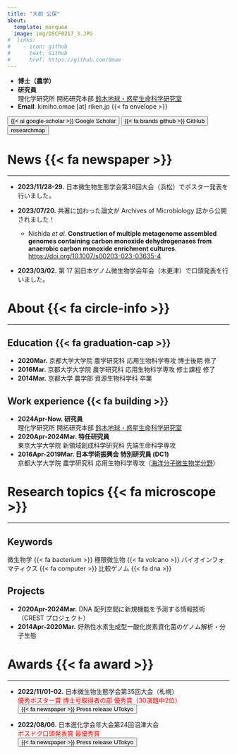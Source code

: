 ```yaml
---
title: "大前 公保"
about:
  template: marquee
  image: img/DSCF0217_3.JPG
#  links:
#    - icon: github
#      text: Github
#      href: https://github.com/0mae
---
```


- **博士（農学）**<i class="fa-solid fa-graduation-cap"></i>
- **研究員**<br>
  理化学研究所 開拓研究本部 [鈴木地球・惑星生命科学研究室](https://www.riken.jp/research/labs/chief/geobiol_astrobiol/index.html) <i class="fa-solid fa-building-columns"></i>
- **Email**: kimiho.omae [at] riken.jp {{< fa envelope >}}

<button type="button" class="btn btn-primary" onclick="location.href='https://scholar.google.co.jp/citations?user=QLsz6OMAAAAJ&hl=ja'">
{{< ai google-scholar >}} Google Scholar
</button>
<button type="button" class="btn btn-dark" onclick="location.href='https://github.com/0mae'">
{{< fa brands github >}} GitHub
</button>
</button>
<button type="button" class="btn btn-secondary" onclick="location.href='https://researchmap.jp/omaek'">
researchmap
</button>

# News {{< fa newspaper >}}

---

- **2023/11/28-29.** 日本微生物生態学会第36回大会（浜松）でポスター発表を行いました。<br>

- **2023/07/20.** 共著に加わった論文が Archives of Microbiology 誌から公開されました！
  - Nishida *et al*. **Construction of multiple metagenome assembled genomes containing carbon monoxide dehydrogenases from anaerobic carbon monoxide enrichment cultures**. [https://doi.org/10.1007/s00203-023-03635-4](https://doi.org/10.1007/s00203-023-03635-4)

- **2023/03/02.** 第 17 回日本ゲノム微生物学会年会（木更津）で口頭発表を行いました。

# About {{< fa circle-info >}}

---

## Education {{< fa graduation-cap >}}

- **2020Mar.** 京都大学大学院 農学研究科 応用生物科学専攻 博士後期 修了
- **2016Mar.** 京都大学大学院 農学研究科 応用生物科学専攻 修士課程 修了
- **2014Mar.** 京都大学 農学部 資源生物科学科 卒業

## Work experience {{< fa building >}}

- **2024Apr-Now. 研究員**<br>理化学研究所 開拓研究本部 [鈴木地球・惑星生命科学研究室](https://www.riken.jp/research/labs/chief/geobiol_astrobiol/index.html)
- **2020Apr-2024Mar. 特任研究員**<br>東京大学大学院 新領域創成科学研究科 先端生命科学専攻
- **2016Apr-2019Mar. 日本学術振興会 特別研究員 (DC1)**<br>京都大学大学院 農学研究科 応用生物科学専攻（[海洋分子微生物学分野](http://www.google.com/url?q=http%3A%2F%2Fwww.microbiology.marine.kais.kyoto-u.ac.jp%2F&sa=D&sntz=1&usg=AOvVaw1hlrXyxdodQNS_s643cNXA)）

# Research topics {{< fa microscope >}}

---

## Keywords

微生物学 {{< fa bacterium >}} 極限微生物 {{< fa volcano >}} バイオインフォマティクス {{< fa computer >}} 比較ゲノム {{< fa dna >}}

## Projects

- **2020Apr-2024Mar.** DNA 配列空間に新規機能を予測する情報技術（CREST プロジェクト）
- **2014Apr-2020Mar.** 好熱性水素生成型一酸化炭素資化菌のゲノム解析・分子生態

# Awards {{< fa award >}}

---

- **2022/11/01-02.** 日本微生物生態学会第35回大会（札幌）<br>
<span style="color:red">優秀ポスター賞 博士号取得者の部 優秀賞（30演題中2位）</span><br>
<button type="button" class="btn btn-info" onclick="location.href='https://www.k.u-tokyo.ac.jp/information/category/award/9846.html'">
{{< fa newspaper >}} Press release UTokyo
</button>

- **2022/08/06.** 日本進化学会年大会第24回沼津大会<br>
<span style="color:red">ポスドク口頭発表賞 最優秀賞</span><br>
<button type="button" class="btn btn-info btn-info" onclick="location.href='https://www.google.com/url?q=https%3A%2F%2Fwww.k.u-tokyo.ac.jp%2Finformation%2Fcategory%2Faward%2F9634.html&sa=D&sntz=1&usg=AOvVaw0TxxC6dNfBRTJYIMQkiBI3'">
{{< fa newspaper >}} Press release UTokyo
</button>
